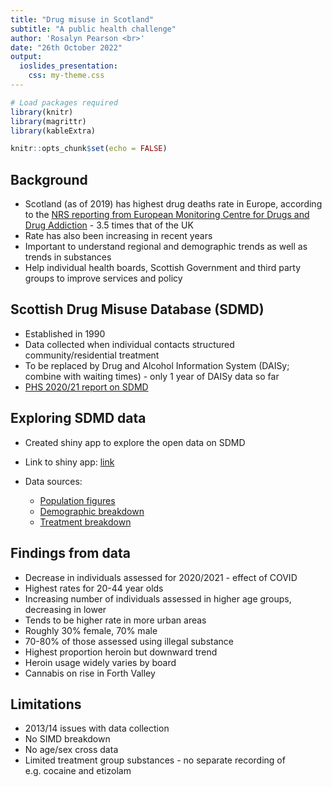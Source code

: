 ```yaml
---
title: "Drug misuse in Scotland"
subtitle: "A public health challenge"
author: 'Rosalyn Pearson <br>'
date: "26th October 2022"
output:
  ioslides_presentation:
    css: my-theme.css
---
```


```r
# Load packages required
library(knitr)
library(magrittr)
library(kableExtra)

knitr::opts_chunk$set(echo = FALSE)

```

## Background

- Scotland (as of 2019) has highest drug deaths rate in Europe, according to the [NRS reporting from European Monitoring Centre for Drugs and Drug Addiction](https://webarchive.nrscotland.gov.uk/web/20210317072542/https://www.nrscotland.gov.uk/files//statistics/drug-related-deaths/2019/drug-related-deaths-19-pub.pdf) - 3.5 times that of the UK
- Rate has also been increasing in recent years
- Important to understand regional and demographic trends as well as trends in substances
- Help individual health boards, Scottish Government and third party groups to improve services and policy

## Scottish Drug Misuse Database (SDMD)

- Established in 1990
- Data collected when individual contacts structured community/residential treatment
- To be replaced by Drug and Alcohol Information System (DAISy; combine with waiting times) - only 1 year of DAISy data so far
- [PHS 2020/21 report on SDMD](https://publichealthscotland.scot/media/13552/2022-05-17-sdmd-report.pdf)


## Exploring SDMD data

- Created shiny app to explore the open data on SDMD
- Link to shiny app: [link]()
- Data sources:

    * [Population figures](https://www.opendata.nhs.scot/dataset/population-estimates/resource/27a72cc8-d6d8-430c-8b4f-3109a9ceadb1)
    * [Demographic breakdown](https://www.opendata.nhs.scot/dataset/scottish-drug-misuse-database/resource/e096573f-b828-4e8d-abf2-84f94345a751)
    * [Treatment breakdown](https://www.opendata.nhs.scot/dataset/scottish-drug-misuse-database/resource/aebb18ee-40c3-4520-9521-d0800e749567)


## Findings from data

- Decrease in individuals assessed for 2020/2021 - effect of COVID
- Highest rates for 20-44 year olds
- Increasing number of individuals assessed in higher age groups, decreasing in lower
- Tends to be higher rate in more urban areas 
- Roughly 30% female, 70% male
- 70-80% of those assessed using illegal substance
- Highest proportion heroin but downward trend 
- Heroin usage widely varies by board
- Cannabis on rise in Forth Valley

## Limitations

- 2013/14 issues with data collection
- No SIMD breakdown
- No age/sex cross data
- Limited treatment group substances - no separate recording of e.g. cocaine and etizolam


